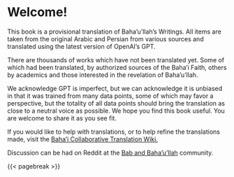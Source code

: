 # Welcome! {#sec-welcome .unnumbered}

This book is a provisional translation of Baha'u'llah's Writings. All items are taken from the original Arabic and Persian from various sources and translated using the latest version of OpenAI's GPT.

There are thousands of works which have not been translated yet. Some of which had been translated, by authorized sources of the Baha'i Faith, others by academics and those interested in the revelation of Baha'u'llah.

We acknowledge GPT is imperfect, but we can acknowledge it is unbiased in that it was trained from many data points, some of which may favor a perspective, but the totality of all data points should bring the translation as close to a neutral voice as possible. We hope you find this book useful. You are welcome to share it as you see fit.

If you would like to help with translations, or to help refine the translations made, visit the [Baha'i Collaborative Translation Wiki.](https://www.hgworld.org/ctw/index.php?title=Main_Page)

Discussion can be had on Reddit at the [Bab and Baha'u'llah](https://www.reddit.com/r/BabandBahaullah/) community.

{{< pagebreak >}}
